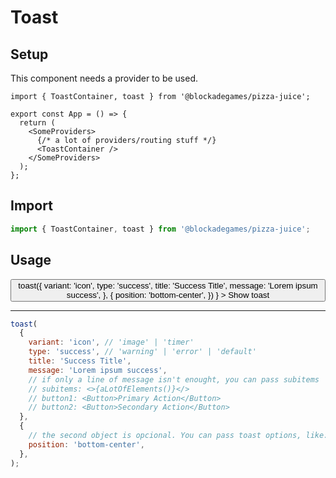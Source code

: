 
# Toast

## Setup

This component needs a provider to be used.

```tsx title="/src/App.tsx"
import { ToastContainer, toast } from '@blockadegames/pizza-juice';

export const App = () => {
  return (
    <SomeProviders>
      {/* a lot of providers/routing stuff */}
      <ToastContainer />
    </SomeProviders>
  );
};
```

## Import

```jsx
import { ToastContainer, toast } from '@blockadegames/pizza-juice';
```

## Usage

<div>
  <Button
    onClick={() =>
      toast({
        variant: 'icon',
        type: 'success',
        title: 'Success Title',
        message: 'Lorem ipsum success',
      },
      {
       position: 'bottom-center',
      })
    }
  >
    Show toast
  </Button>

  <ToastContainer />
</div>

---

```jsx
toast(
  {
    variant: 'icon', // 'image' | 'timer'
    type: 'success', // 'warning' | 'error' | 'default'
    title: 'Success Title',
    message: 'Lorem ipsum success',
    // if only a line of message isn't enought, you can pass subitems
    // subitems: <>{aLotOfElements()}</>
    // button1: <Button>Primary Action</Button>
    // button2: <Button>Secondary Action</Button>
  },
  {
    // the second object is opcional. You can pass toast options, like:
    position: 'bottom-center',
  },
);
```
